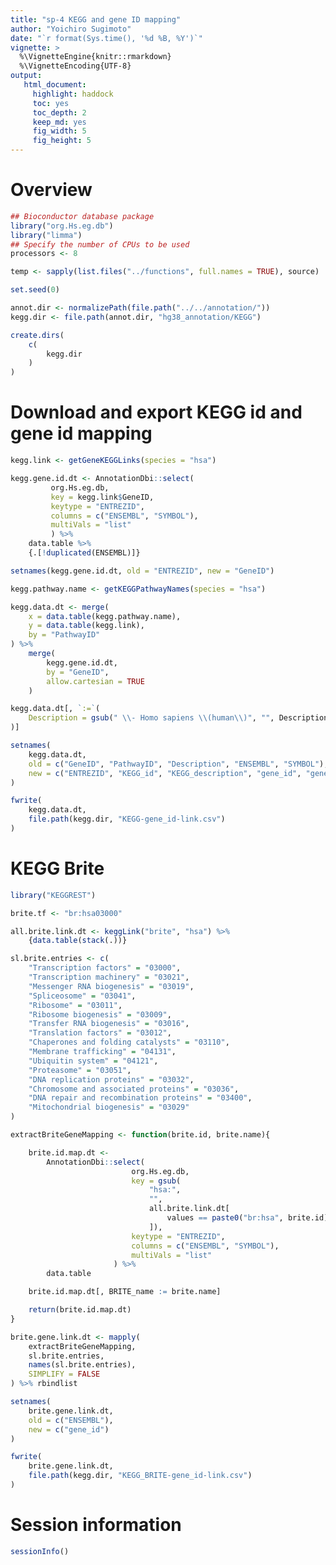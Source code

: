 ```yaml
---
title: "sp-4 KEGG and gene ID mapping"
author: "Yoichiro Sugimoto"
date: "`r format(Sys.time(), '%d %B, %Y')`"
vignette: >
  %\VignetteEngine{knitr::rmarkdown}
  %\VignetteEncoding{UTF-8}
output:
   html_document:
     highlight: haddock
     toc: yes
     toc_depth: 2
     keep_md: yes
     fig_width: 5
     fig_height: 5
---
```



# Overview


```r

## Bioconductor database package
library("org.Hs.eg.db")
library("limma")
## Specify the number of CPUs to be used
processors <- 8

temp <- sapply(list.files("../functions", full.names = TRUE), source)

set.seed(0)

```


```r

annot.dir <- normalizePath(file.path("../../annotation/"))
kegg.dir <- file.path(annot.dir, "hg38_annotation/KEGG")

create.dirs(
    c(
        kegg.dir
    )
)

```

# Download and export KEGG id and gene id mapping


```r

kegg.link <- getGeneKEGGLinks(species = "hsa")

kegg.gene.id.dt <- AnnotationDbi::select(
         org.Hs.eg.db,
         key = kegg.link$GeneID,
         keytype = "ENTREZID",
         columns = c("ENSEMBL", "SYMBOL"),
         multiVals = "list"
         ) %>%
    data.table %>%
    {.[!duplicated(ENSEMBL)]}

setnames(kegg.gene.id.dt, old = "ENTREZID", new = "GeneID")

kegg.pathway.name <- getKEGGPathwayNames(species = "hsa")

kegg.data.dt <- merge(
    x = data.table(kegg.pathway.name),
    y = data.table(kegg.link),
    by = "PathwayID"
) %>%
    merge(
        kegg.gene.id.dt,
        by = "GeneID",
        allow.cartesian = TRUE
    ) 

kegg.data.dt[, `:=`(
    Description = gsub(" \\- Homo sapiens \\(human\\)", "", Description)
)]

setnames(
    kegg.data.dt,
    old = c("GeneID", "PathwayID", "Description", "ENSEMBL", "SYMBOL"),
    new = c("ENTREZID", "KEGG_id", "KEGG_description", "gene_id", "gene_name")
)

fwrite(
    kegg.data.dt,
    file.path(kegg.dir, "KEGG-gene_id-link.csv")
)

```

# KEGG Brite


```r


library("KEGGREST")

brite.tf <- "br:hsa03000"

all.brite.link.dt <- keggLink("brite", "hsa") %>%
    {data.table(stack(.))}

sl.brite.entries <- c(
    "Transcription factors" = "03000",
    "Transcription machinery" = "03021",
    "Messenger RNA biogenesis" = "03019",
    "Spliceosome" = "03041",
    "Ribosome" = "03011",
    "Ribosome biogenesis" = "03009",
    "Transfer RNA biogenesis" = "03016",
    "Translation factors" = "03012",
    "Chaperones and folding catalysts" = "03110",
    "Membrane trafficking" = "04131",
    "Ubiquitin system" = "04121",
    "Proteasome" = "03051",
    "DNA replication proteins" = "03032",
    "Chromosome and associated proteins" = "03036",
    "DNA repair and recombination proteins" = "03400",
    "Mitochondrial biogenesis" = "03029"
)

extractBriteGeneMapping <- function(brite.id, brite.name){

    brite.id.map.dt <-
        AnnotationDbi::select(
                           org.Hs.eg.db,
                           key = gsub(
                               "hsa:",
                               "",
                               all.brite.link.dt[
                                   values == paste0("br:hsa", brite.id), ind
                               ]),
                           keytype = "ENTREZID",
                           columns = c("ENSEMBL", "SYMBOL"),
                           multiVals = "list"
                       ) %>%
        data.table

    brite.id.map.dt[, BRITE_name := brite.name]

    return(brite.id.map.dt)
}

brite.gene.link.dt <- mapply(
    extractBriteGeneMapping,
    sl.brite.entries,
    names(sl.brite.entries),
    SIMPLIFY = FALSE
) %>% rbindlist

setnames(
    brite.gene.link.dt,
    old = c("ENSEMBL"),
    new = c("gene_id")
)

fwrite(
    brite.gene.link.dt,
    file.path(kegg.dir, "KEGG_BRITE-gene_id-link.csv")
)


```


# Session information

```r

sessionInfo()

```
